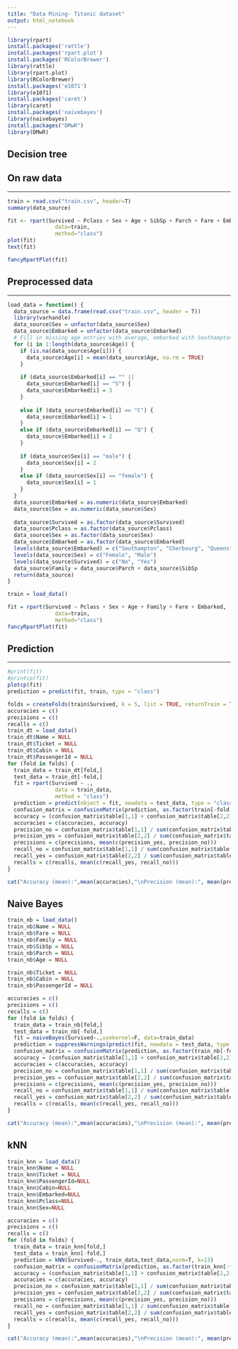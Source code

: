```yaml
---
title: "Data Mining- Titanic dataset"
output: html_notebook
---
```


```r
library(rpart)
install.packages('rattle')
install.packages('rpart.plot')
install.packages('RColorBrewer')
library(rattle)
library(rpart.plot)
library(RColorBrewer)
install.packages('e1071')
library(e1071)
install.packages('caret')
library(caret)
install.packages('naivebayes')
library(naivebayes)
install.packages("DMwR")
library(DMwR)
```


## **Decision tree**

## On raw data
***
```r
train = read.csv("train.csv", header=T)
summary(data_source)

fit <- rpart(Survived ~ Pclass + Sex + Age + SibSp + Parch + Fare + Embarked,
               data=train,
               method="class")
plot(fit)
text(fit)

```


```r
fancyRpartPlot(fit)

```

## Preprocessed data
***
```r
load_data = function() {
  data_source = data.frame(read.csv("train.csv", header = T))
  library(varhandle)
  data_source$Sex = unfactor(data_source$Sex)
  data_source$Embarked = unfactor(data_source$Embarked)
  # Fill in missing age entries with average, embarked with Southampton
  for (i in 1:length(data_source$Age)) {
    if (is.na(data_source$Age[i])) {
      data_source$Age[i] = mean(data_source$Age, na.rm = TRUE)
    }
    
    if (data_source$Embarked[i] == "" ||
      data_source$Embarked[i] == "S") {
      data_source$Embarked[i] = 3
    }
    
    else if (data_source$Embarked[i] == "C") {
      data_source$Embarked[i] = 1
    }
    else if (data_source$Embarked[i] == "Q") {
      data_source$Embarked[i] = 2
    }
    
    if (data_source$Sex[i] == "male") {
      data_source$Sex[i] = 2
    }
    else if (data_source$Sex[i] == "female") {
      data_source$Sex[i] = 1
    }
  }
  data_source$Embarked = as.numeric(data_source$Embarked)
  data_source$Sex = as.numeric(data_source$Sex)
  
  data_source$Survived = as.factor(data_source$Survived)
  data_source$Pclass = as.factor(data_source$Pclass)
  data_source$Sex = as.factor(data_source$Sex)
  data_source$Embarked = as.factor(data_source$Embarked)
  levels(data_source$Embarked) = c("Southampton", "Cherbourg", "Queenstown", "Southampton")
  levels(data_source$Sex) = c("Female", "Male")
  levels(data_source$Survived) = c("No", "Yes")
  data_source$Family = data_source$Parch + data_source$SibSp
  return(data_source)
}

train = load_data()

fit = rpart(Survived ~ Pclass + Sex + Age + Family + Fare + Embarked,
               data=train,
               method="class")
fancyRpartPlot(fit)
```


## Prediction
***
```r
#print(fit)
#printcp(fit)
plotcp(fit)
prediction = predict(fit, train, type = "class")

folds = createFolds(train$Survived, k = 5, list = TRUE, returnTrain = TRUE)
accuracies = c()
precisions = c()
recalls = c()
train_dt = load_data()
train_dt$Name = NULL
train_dt$Ticket = NULL
train_dt$Cabin = NULL
train_dt$PassengerId = NULL
for (fold in folds) {
  train_data = train_dt[fold,]
  test_data = train_dt[-fold,]
  fit = rpart(Survived ~ .,
               data = train_data,
               method = "class")
  prediction = predict(object = fit, newdata = test_data, type = "class")
  confusion_matrix = confusionMatrix(prediction, as.factor(train[-fold, ]$Survived))
  accuracy = (confusion_matrix$table[1,1] + confusion_matrix$table[2,2]) / sum(confusion_matrix$table)
  accuracies = c(accuracies, accuracy)
  precision_no = confusion_matrix$table[1,1] / sum(confusion_matrix$table[,1])
  precision_yes = confusion_matrix$table[2,2] / sum(confusion_matrix$table[,2])
  precisions = c(precisions, mean(c(precision_yes, precision_no)))
  recall_no = confusion_matrix$table[1,1] / sum(confusion_matrix$table[1,])
  recall_yes = confusion_matrix$table[2,2] / sum(confusion_matrix$table[2,])
  recalls = c(recalls, mean(c(recall_yes, recall_no)))
}

cat("Accuracy (mean):",mean(accuracies),"\nPrecision (mean):", mean(precisions), "\nRecall (mean):",mean(recalls),"\n")

```


## **Naive Bayes**

```r
train_nb = load_data()
train_nb$Name = NULL
train_nb$Fare = NULL
train_nb$Family = NULL
train_nb$SibSp = NULL
train_nb$Parch = NULL
train_nb$Age = NULL

train_nb$Ticket = NULL
train_nb$Cabin = NULL
train_nb$PassengerId = NULL

accuracies = c()
precisions = c()
recalls = c()
for (fold in folds) {
  train_data = train_nb[fold,]
  test_data = train_nb[-fold,]
  fit = naiveBayes(Survived~.,usekernel=F, data=train_data)
  prediction = suppressWarnings(predict(fit, newdata = test_data, type = "class"))
  confusion_matrix = confusionMatrix(prediction, as.factor(train_nb[-fold, ]$Survived))
  accuracy = (confusion_matrix$table[1,1] + confusion_matrix$table[2,2]) / sum(confusion_matrix$table)
  accuracies = c(accuracies, accuracy)
  precision_no = confusion_matrix$table[1,1] / sum(confusion_matrix$table[,1])
  precision_yes = confusion_matrix$table[2,2] / sum(confusion_matrix$table[,2])
  precisions = c(precisions, mean(c(precision_yes, precision_no)))
  recall_no = confusion_matrix$table[1,1] / sum(confusion_matrix$table[1,])
  recall_yes = confusion_matrix$table[2,2] / sum(confusion_matrix$table[2,])
  recalls = c(recalls, mean(c(recall_yes, recall_no)))
}

cat("Accuracy (mean):",mean(accuracies),"\nPrecision (mean):", mean(precisions), "\nRecall (mean):",mean(recalls),"\n")
```
## **kNN**
```r
train_knn = load_data()
train_knn$Name = NULL
train_knn$Ticket = NULL
train_knn$PassengerId=NULL
train_knn$Cabin=NULL
train_knn$Embarked=NULL
train_knn$Pclass=NULL
train_knn$Sex=NULL

accuracies = c()
precisions = c()
recalls = c()
for (fold in folds) {
  train_data = train_knn[fold,]
  test_data = train_knn[-fold,]
  prediction = kNN(Survived~., train_data,test_data,norm=T, k=13)
  confusion_matrix = confusionMatrix(prediction, as.factor(train_knn[-fold, ]$Survived))
  accuracy = (confusion_matrix$table[1,1] + confusion_matrix$table[2,2]) / sum(confusion_matrix$table)
  accuracies = c(accuracies, accuracy)
  precision_no = confusion_matrix$table[1,1] / sum(confusion_matrix$table[,1])
  precision_yes = confusion_matrix$table[2,2] / sum(confusion_matrix$table[,2])
  precisions = c(precisions, mean(c(precision_yes, precision_no)))
  recall_no = confusion_matrix$table[1,1] / sum(confusion_matrix$table[1,])
  recall_yes = confusion_matrix$table[2,2] / sum(confusion_matrix$table[2,])
  recalls = c(recalls, mean(c(recall_yes, recall_no)))
}

cat("Accuracy (mean):",mean(accuracies),"\nPrecision (mean):", mean(precisions), "\nRecall (mean):",mean(recalls),"\n")
```

